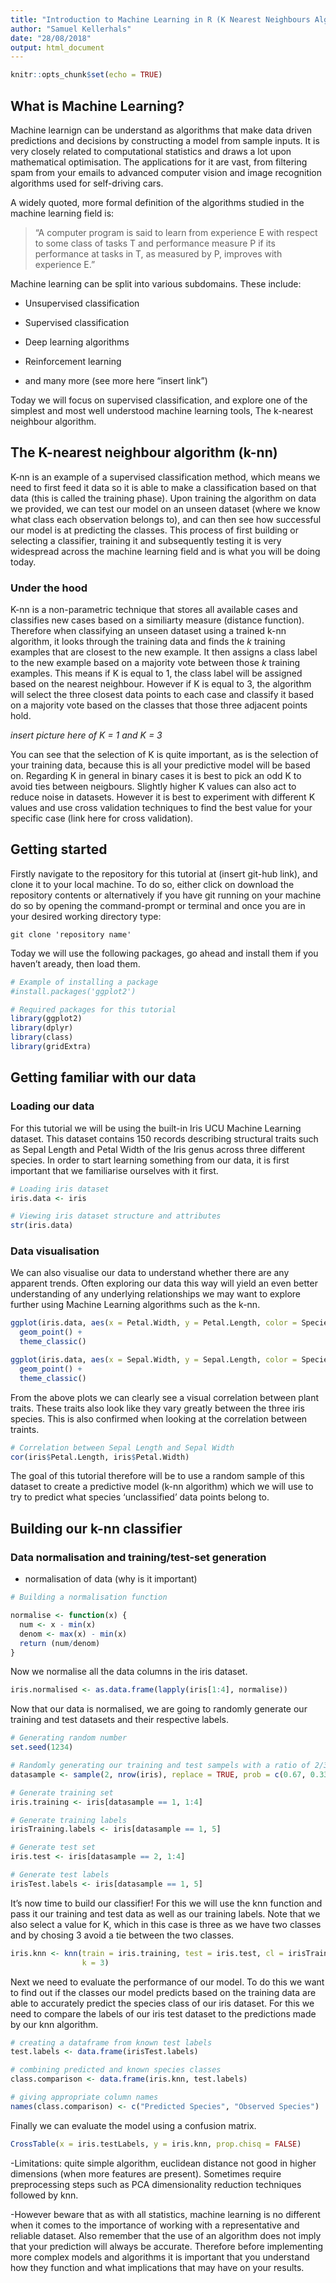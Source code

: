 ```yaml
---
title: "Introduction to Machine Learning in R (K Nearest Neighbours Algorithm)"
author: "Samuel Kellerhals"
date: "28/08/2018"
output: html_document
---
```


```r
knitr::opts_chunk$set(echo = TRUE)
```

## What is Machine Learning?

Machine learnign can be understand as algorithms that make data driven predictions and decisions by constructing a model from sample inputs. It is very closely related to computational statistics and draws a lot upon mathematical optimisation. The applications for it are vast, from filtering spam from your emails to advanced computer vision and image recognition  algorithms used for self-driving cars.  


A widely quoted, more formal definition of the algorithms studied in the machine learning field is: 


> "A computer program is said to learn from experience E with respect to some class of tasks T and performance measure P if its performance at tasks in T, as measured by P, improves with experience E."


Machine learning can be split into various subdomains. These include: 

- Unsupervised classification

- Supervised classification

- Deep learning algorithms

- Reinforcement learning

- and many more (see more here "insert link")

Today we will focus on supervised classification, and explore one of the simplest and most well understood machine learning tools, The k-nearest neighbour algorithm.  

## The K-nearest neighbour algorithm (k-nn)

K-nn is an example of a supervised classification method, which means we need to first feed it data so it is able to make a classification based on that data (this is called the training phase). Upon training the algorithm on data we provided, we can test our model on an unseen dataset (where we know what class each observation belongs to), and can then see how successful our model is at predicting the classes. This process of first building or selecting a classifier, training it and subsequently testing it is very widespread across the machine learning field and is what you will be doing today. 

### Under the hood

K-nn is a non-parametric technique that stores all available cases and classifies new cases based on a similiarty measure (distance function). Therefore when classifying an unseen dataset using a trained k-nn algorithm, it looks through the training data and finds the *k* training examples that are closest to the new example. It then assigns a class label to the new example based on a majority vote between those *k* training examples. This means if K is equal to 1, the class label will be assigned based on the nearest neighbour. However if K is equal to 3, the algorithm will select the three closest data points to each case and classify it based on a majority vote based on the classes that those three adjacent points hold. 

*insert picture here of K = 1 and K = 3*

You can see that the selection of K is quite important, as is the selection of your training data, because this is all your predictive model will be based on.
Regarding K in general in binary cases it is best to pick an odd K to avoid ties between neigbours. Slightly higher K values can also act to reduce noise in datasets. However it is best to experiment with different K values and use cross validation techniques to find the best value for your specific case (link here for cross validation).
  
## Getting started

Firstly navigate to the repository for this tutorial at (insert git-hub link), and clone it to your local machine. To do so, either click on download the repository contents or alternatively if you have git running on your machine do so by opening the command-prompt or terminal and once you are in your desired working directory type:

```{}
git clone 'repository name'
```

Today we will use the following packages, go ahead and install them if you haven't aready, then load them.

```r
# Example of installing a package
#install.packages('ggplot2')

# Required packages for this tutorial
library(ggplot2)
library(dplyr)
library(class)
library(gridExtra)
```

## Getting familiar with our data

### Loading our data

For this tutorial we will be using the built-in Iris UCU Machine Learning dataset. This dataset contains 150 records describing structural traits such as Sepal Length and Petal Width of the Iris genus across three different species. In order to start learning something from our data, it is first important that we familiarise ourselves with it first.

```r
# Loading iris dataset
iris.data <- iris

# Viewing iris dataset structure and attributes
str(iris.data)
```

### Data visualisation

We can also visualise our data to understand whether there are any apparent trends. Often exploring our data this way will yield an even better understanding of any underlying relationships we may want to explore further using Machine Learning algorithms such as the k-nn. 

```r
ggplot(iris.data, aes(x = Petal.Width, y = Petal.Length, color = Species)) +
  geom_point() +
  theme_classic()
```
```r
ggplot(iris.data, aes(x = Sepal.Width, y = Sepal.Length, color = Species)) +
  geom_point() +
  theme_classic()
```

From the above plots we can clearly see a visual correlation between plant traits. These traits also look like they vary greatly between the three iris species. This is also confirmed when looking at the correlation between traints.

```r
# Correlation between Sepal Length and Sepal Width
cor(iris$Petal.Length, iris$Petal.Width)
```

The goal of this tutorial therefore will be to use a random sample of this dataset to create a predictive model (k-nn algorithm) which we will use to try to predict what species 'unclassified' data points belong to.

## Building our k-nn classifier

### Data normalisation and training/test-set generation

- normalisation of data (why is it important)

```r
# Building a normalisation function

normalise <- function(x) {
  num <- x - min(x)
  denom <- max(x) - min(x)
  return (num/denom)
}
```

Now we normalise all the data columns in the iris dataset. 

```r
iris.normalised <- as.data.frame(lapply(iris[1:4], normalise))
```

Now that our data is normalised, we are going to randomly generate our training and test datasets and their respective labels.

```r
# Generating random number
set.seed(1234)

# Randomly generating our training and test sampels with a ratio of 2/3 and 1/3
datasample <- sample(2, nrow(iris), replace = TRUE, prob = c(0.67, 0.33))

# Generate training set
iris.training <- iris[datasample == 1, 1:4]

# Generate training labels
irisTraining.labels <- iris[datasample == 1, 5]

# Generate test set 
iris.test <- iris[datasample == 2, 1:4]

# Generate test labels
irisTest.labels <- iris[datasample == 1, 5]
```

It's now time to build our classifier! For this we will use the knn function and pass it our training and test data as well as our training labels. Note that we also select a value for K, which in this case is three as we have two classes and by chosing 3 avoid a tie between the two classes.

```r
iris.knn <- knn(train = iris.training, test = iris.test, cl = irisTraining.labels,
                k = 3)
```

Next we need to evaluate the performance of our model. To do this we want to find out if the classes our model predicts based on the training data are able to accurately predict the species class of our iris dataset. For this we need to compare the labels of our iris test dataset to the predictions made by our knn algorithm.

```r
# creating a dataframe from known test labels
test.labels <- data.frame(irisTest.labels)

# combining predicted and known species classes
class.comparison <- data.frame(iris.knn, test.labels)

# giving appropriate column names
names(class.comparison) <- c("Predicted Species", "Observed Species")
```

Finally we can evaluate the model using a confusion matrix.

```r
CrossTable(x = iris.testLabels, y = iris.knn, prop.chisq = FALSE)
```


-Limitations: quite simple algorithm, euclidean distance not good in higher dimensions (when more features are present). Sometimes require preprocessing steps such as PCA dimensionality reduction techniques followed by knn. 

-However beware that as with all statistics, machine learning is no different when it comes to the importance of working with a representative and reliable dataset. Also remember that the use of an algorithm does not imply that your prediction will always be accurate. Therefore before implementing more complex models and algorithms it is important that you understand how they function and what implications that may have on your results. 
